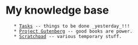 = My knowledge base =
    * [[Tasks]] -- things to be done _yesterday_!!!
	* [[Project Gutenberg]] -- good books are power.
	* [[Scratchpad]] -- various temporary stuff.
